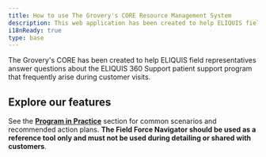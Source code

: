 ```yaml
---
title: How to use The Grovery's CORE Resource Management System
description: This web application has been created to help ELIQUIS field representatives answer questions about the ELIQUIS 360 Support patient support program that frequently arise during customer visits.
i18nReady: true
type: base
---
```


The Grovery's CORE has been created to help ELIQUIS field representatives answer questions about the ELIQUIS 360 Support patient support program that frequently arise during customer visits. 

## Explore our features

See the **[Program in Practice](/program-in-practice/about-program-in-practice)** section for common scenarios and recommended action plans. **The Field Force Navigator should be used as a reference tool only and must not be used during detailing or shared with customers**.

<div class="feature-wrapper">
    <FeatureBlock image="/images/learn-tab_ss.png" title="Learn Tab" description="Dive into the basics with the Introduction section. Here, you’ll understand how to best utilize the app. Explore the Program in Practice section for common situations and suggested action plans. You’ll also find insights about the digital assistant, a glossary of frequently-used terms, our T&C’s, and eligibility requirements." />
    <FeatureBlock image="/images/resources-tab_ss.png" title="Resources Tab" description="This is your treasure trove! Browse through essential rep materials such as the Track II Training deck, both print and digital collateral, and the Patient Support Services FAQ. Each resource comes with a detailed description and quick links for downloading or ordering." />
    <FeatureBlock image="/images/search-alt_ss.png" title="Advanced Search" description="This is your powerful, user-friendly search tool. Start typing and see instant results. Easily revisit your recent searches, mark pages as favorites with a star icon, or clear out old pages to keep things tidy." />
</div>